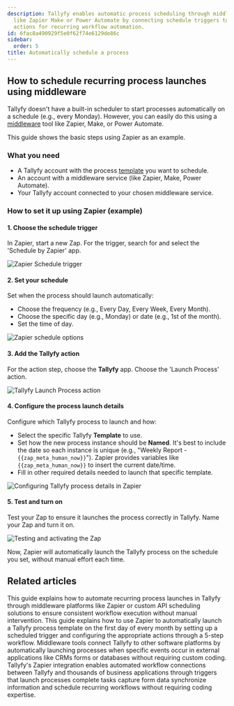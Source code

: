 ```yaml
---
description: Tallyfy enables automatic process scheduling through middleware tools
  like Zapier Make or Power Automate by connecting schedule triggers to process launch
  actions for recurring workflow automation.
id: 6fac8a490929f5e0f62f74e6129de86c
sidebar:
  order: 5
title: Automatically schedule a process
---
```


## How to schedule recurring process launches using middleware

Tallyfy doesn't have a built-in scheduler to start processes automatically on a schedule (e.g., every Monday). However, you can easily do this using a [middleware](/products/pro/integrations/middleware/) tool like Zapier, Make, or Power Automate.

This guide shows the basic steps using Zapier as an example.

### What you need

*   A Tallyfy account with the process [template](/products/pro/documenting/templates/) you want to schedule.
*   An account with a middleware service (like Zapier, Make, Power Automate).
*   Your Tallyfy account connected to your chosen middleware service.

### How to set it up using Zapier (example)

#### 1. Choose the schedule trigger

In Zapier, start a new Zap. For the trigger, search for and select the 'Schedule by Zapier' app.

![Zapier Schedule trigger](https://screenshots.tallyfy.com/zapier-schedule-1.gif)

#### 2. Set your schedule

Set when the process should launch automatically:
* Choose the frequency (e.g., Every Day, Every Week, Every Month).
* Choose the specific day (e.g., Monday) or date (e.g., 1st of the month).
* Set the time of day.

![Zapier schedule options](https://screenshots.tallyfy.com/zapier-schedule-2.gif)

#### 3. Add the Tallyfy action

For the action step, choose the **Tallyfy** app. Choose the 'Launch Process' action.

![Tallyfy Launch Process action](https://screenshots.tallyfy.com/zapier-schedule-3.gif)

#### 4. Configure the process launch details

Configure which Tallyfy process to launch and how:
* Select the specific Tallyfy **Template** to use.
* Set how the new process instance should be **Named**. It's best to include the date so each instance is unique (e.g., "Weekly Report - `{{zap_meta_human_now}}`"). Zapier provides variables like `{{zap_meta_human_now}}` to insert the current date/time.
* Fill in other required details needed to launch that specific template.

![Configuring Tallyfy process details in Zapier](https://screenshots.tallyfy.com/zapier-schedule-4.gif)

#### 5. Test and turn on

Test your Zap to ensure it launches the process correctly in Tallyfy. Name your Zap and turn it on.

![Testing and activating the Zap](https://screenshots.tallyfy.com/zapier-schedule-5.gif)

Now, Zapier will automatically launch the Tallyfy process on the schedule you set, without manual effort each time.


## Related articles
<CardGrid>
<LinkTitleCard header="<b>Triggers > Launch via a schedule</b>" href="/products/pro/launching/triggers/via-recurring-schedule/" > This guide explains how to automate recurring process launches in Tallyfy through middleware platforms like Zapier or custom API scheduling solutions to ensure consistent workflow execution without manual intervention. </LinkTitleCard>
<LinkTitleCard header="<b>Zapier > Automate monthly process launch with Zapier</b>" href="/products/pro/integrations/middleware/zapier/how-to-automate-monthly-process-launch-with-zapier/" > This guide explains how to use Zapier to automatically launch a Tallyfy process template on the first day of every month by setting up a scheduled trigger and configuring the appropriate actions through a 5-step workflow. </LinkTitleCard>
<LinkTitleCard header="<b>Triggers > Launch via middleware</b>" href="/products/pro/launching/triggers/via-middleware/" > Middleware tools connect Tallyfy to other software platforms by automatically launching processes when specific events occur in external applications like CRMs forms or databases without requiring custom coding. </LinkTitleCard>
<LinkTitleCard header="<b>Middleware > Zapier</b>" href="/products/pro/integrations/middleware/zapier/" > Tallyfy's Zapier integration enables automated workflow connections between Tallyfy and thousands of business applications through triggers that launch processes complete tasks capture form data synchronize information and schedule recurring workflows without requiring coding expertise. </LinkTitleCard>
</CardGrid>